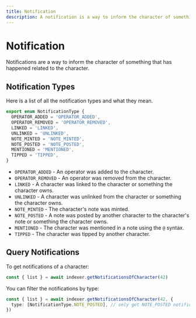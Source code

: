 ```yaml
---
title: Notification
description: A notification is a way to inform the character of something that has happened related to the character. An overview of different types of notifications and how to query them using an indexer.
---
```


# Notification

Notifications are a way to inform the character of something that has happened related to the character.

## Notification Types

Here is a list of all the notification types and what they mean.

```ts
export enum NotificationType {
  OPERATOR_ADDED = 'OPERATOR_ADDED',
  OPERATOR_REMOVED = 'OPERATOR_REMOVED',
  LINKED = 'LINKED',
  UNLINKED = 'UNLINKED',
  NOTE_MINTED = 'NOTE_MINTED',
  NOTE_POSTED = 'NOTE_POSTED',
  MENTIONED = 'MENTIONED',
  TIPPED = 'TIPPED',
}
```

- `OPERATOR_ADDED` - An operator was added to the character.
- `OPERATOR_REMOVED` - An operator was removed from the character.
- `LINKED` - A character was linked to the character or something the character owns.
- `UNLINKED` - A character was unlinked from the character or something the character owns.
- `NOTE_MINTED` - The character's note was minted.
- `NOTE_POSTED` - A note was posted by another character to the character's note or something the character owns.
- `MENTIONED` - The character was mentioned in a note using the `@` syntax.
- `TIPPED` - The character was tipped by another character.

## Query Notifications

To get notifications of a character:

```ts
const { list } = await indexer.getNotificationsOfCharacter(42)
```

You can filter the notifications by type:

```ts
const { list } = await indexer.getNotificationsOfCharacter(42, {
  type: [NotificationType.NOTE_POSTED], // only get NOTE_POSTED notifications
})
```
